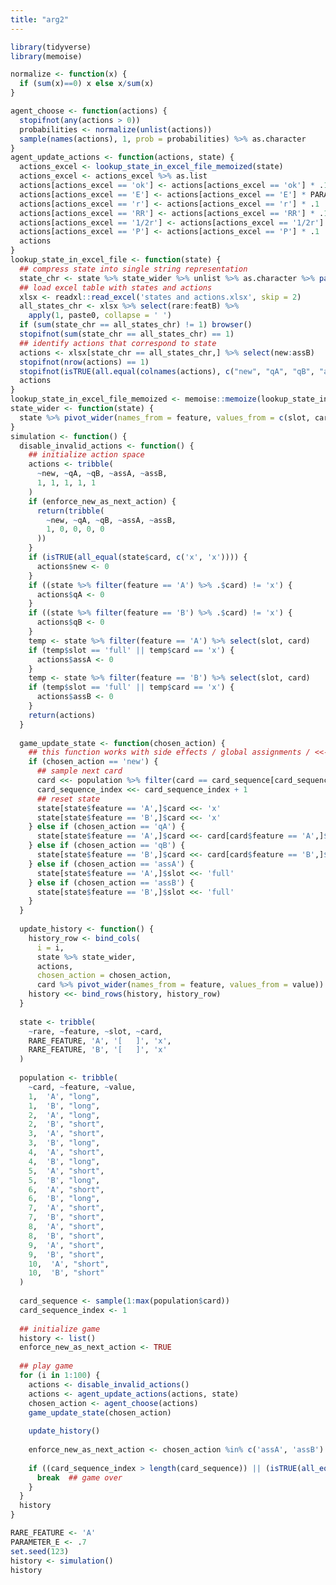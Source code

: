 ```yaml
---
title: "arg2"
---
```

```r
library(tidyverse)
library(memoise)
```
```r
normalize <- function(x) {
  if (sum(x)==0) x else x/sum(x)
}
```
```r
agent_choose <- function(actions) {
  stopifnot(any(actions > 0))
  probabilities <- normalize(unlist(actions))
  sample(names(actions), 1, prob = probabilities) %>% as.character
}
agent_update_actions <- function(actions, state) {
  actions_excel <- lookup_state_in_excel_file_memoized(state)
  actions_excel <- actions_excel %>% as.list
  actions[actions_excel == 'ok'] <- actions[actions_excel == 'ok'] * .1
  actions[actions_excel == 'E'] <- actions[actions_excel == 'E'] * PARAMETER_E
  actions[actions_excel == 'r'] <- actions[actions_excel == 'r'] * .1
  actions[actions_excel == 'RR'] <- actions[actions_excel == 'RR'] * .1
  actions[actions_excel == '1/2r'] <- actions[actions_excel == '1/2r'] * .1
  actions[actions_excel == 'P'] <- actions[actions_excel == 'P'] * .1
  actions
}
lookup_state_in_excel_file <- function(state) {
  ## compress state into single string representation
  state_chr <- state %>% state_wider %>% unlist %>% as.character %>% paste0(collapse = ' ')
  ## load excel table with states and actions
  xlsx <- readxl::read_excel('states and actions.xlsx', skip = 2)
  all_states_chr <- xlsx %>% select(rare:featB) %>% 
    apply(1, paste0, collapse = ' ')
  if (sum(state_chr == all_states_chr) != 1) browser()
  stopifnot(sum(state_chr == all_states_chr) == 1)
  ## identify actions that correspond to state
  actions <- xlsx[state_chr == all_states_chr,] %>% select(new:assB)
  stopifnot(nrow(actions) == 1)
  stopifnot(isTRUE(all.equal(colnames(actions), c("new", "qA", "qB", "assA", "assB"))))
  actions
}
lookup_state_in_excel_file_memoized <- memoise::memoize(lookup_state_in_excel_file)
state_wider <- function(state) {
  state %>% pivot_wider(names_from = feature, values_from = c(slot, card))
}
simulation <- function() {
  disable_invalid_actions <- function() {
    ## initialize action space
    actions <- tribble(
      ~new, ~qA, ~qB, ~assA, ~assB,
      1, 1, 1, 1, 1
    )
    if (enforce_new_as_next_action) {
      return(tribble(
        ~new, ~qA, ~qB, ~assA, ~assB,
        1, 0, 0, 0, 0
      ))
    }
    if (isTRUE(all_equal(state$card, c('x', 'x')))) {
      actions$new <- 0
    }
    if ((state %>% filter(feature == 'A') %>% .$card) != 'x') {
      actions$qA <- 0
    }
    if ((state %>% filter(feature == 'B') %>% .$card) != 'x') {
      actions$qB <- 0
    }
    temp <- state %>% filter(feature == 'A') %>% select(slot, card)
    if (temp$slot == 'full' || temp$card == 'x') {
      actions$assA <- 0
    }
    temp <- state %>% filter(feature == 'B') %>% select(slot, card)
    if (temp$slot == 'full' || temp$card == 'x') {
      actions$assB <- 0
    }
    return(actions)
  }
  
  game_update_state <- function(chosen_action) {
    ## this function works with side effects / global assignments / <<-
    if (chosen_action == 'new') {
      ## sample next card
      card <<- population %>% filter(card == card_sequence[card_sequence_index])
      card_sequence_index <<- card_sequence_index + 1
      ## reset state
      state[state$feature == 'A',]$card <<- 'x'
      state[state$feature == 'B',]$card <<- 'x'
    } else if (chosen_action == 'qA') {
      state[state$feature == 'A',]$card <<- card[card$feature == 'A',]$value
    } else if (chosen_action == 'qB') {
      state[state$feature == 'B',]$card <<- card[card$feature == 'B',]$value
    } else if (chosen_action == 'assA') {
      state[state$feature == 'A',]$slot <<- 'full'
    } else if (chosen_action == 'assB') {
      state[state$feature == 'B',]$slot <<- 'full'
    }
  }
  
  update_history <- function() {
    history_row <- bind_cols(
      i = i, 
      state %>% state_wider, 
      actions,
      chosen_action = chosen_action, 
      card %>% pivot_wider(names_from = feature, values_from = value))
    history <<- bind_rows(history, history_row)
  }
  
  state <- tribble(
    ~rare, ~feature, ~slot, ~card,
    RARE_FEATURE, 'A', '[   ]', 'x',
    RARE_FEATURE, 'B', '[   ]', 'x'
  )
  
  population <- tribble(
    ~card, ~feature, ~value,
    1,  'A', "long",
    1,  'B', "long",
    2,  'A', "long",
    2,  'B', "short",
    3,  'A', "short",
    3,  'B', "long",
    4,  'A', "short",
    4,  'B', "long",
    5,  'A', "short",
    5,  'B', "long",
    6,  'A', "short",
    6,  'B', "long",
    7,  'A', "short",
    7,  'B', "short",
    8,  'A', "short",
    8,  'B', "short",
    9,  'A', "short",
    9,  'B', "short",
    10,  'A', "short",
    10,  'B', "short"
  )
  
  card_sequence <- sample(1:max(population$card))
  card_sequence_index <- 1
  
  ## initialize game
  history <- list()
  enforce_new_as_next_action <- TRUE
  
  ## play game
  for (i in 1:100) {
    actions <- disable_invalid_actions()
    actions <- agent_update_actions(actions, state)
    chosen_action <- agent_choose(actions)
    game_update_state(chosen_action)
    
    update_history()
    
    enforce_new_as_next_action <- chosen_action %in% c('assA', 'assB')
    
    if ((card_sequence_index > length(card_sequence)) || (isTRUE(all_equal(state$slot, c('full', 'full'))))) {
      break  ## game over
    }
  }
  history
}
```
```r
RARE_FEATURE <- 'A'
PARAMETER_E <- .7
set.seed(123)
history <- simulation()
history
```
